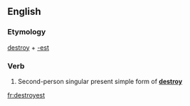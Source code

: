 ==English==

===Etymology===
[[destroy]] + [[-est]]

===Verb===
{{en-verb form}}

# {{archaic}} Second-person singular present simple form of '''[[destroy]]'''

[[fr:destroyest]]